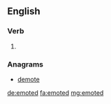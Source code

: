 ==English==

===Verb===
{{head|en|verb form}}

# {{en-past of|emote}}

===Anagrams===
* [[demote#English|demote]]

[[de:emoted]]
[[fa:emoted]]
[[mg:emoted]]
